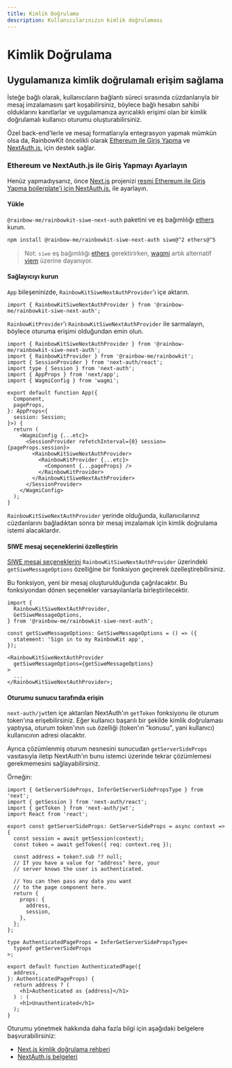 ```yaml
---
title: Kimlik Doğrulama
description: Kullanıcılarınızın kimlik doğrulaması
---
```


# Kimlik Doğrulama

## Uygulamanıza kimlik doğrulamalı erişim sağlama

İsteğe bağlı olarak, kullanıcıların bağlantı süreci sırasında cüzdanlarıyla bir mesaj imzalamasını şart koşabilirsiniz, böylece bağlı hesabın sahibi olduklarını kanıtlarlar ve uygulamanıza ayrıcalıklı erişimi olan bir kimlik doğrulamalı kullanıcı oturumu oluşturabilirsiniz.

Özel back-end'lerle ve mesaj formatlarıyla entegrasyon yapmak mümkün olsa da, RainbowKit öncelikli olarak [Ethereum ile Giriş Yapma](https://login.xyz) ve [NextAuth.js.](https://next-auth.js.org) için destek sağlar.

### Ethereum ve NextAuth.js ile Giriş Yapmayı Ayarlayın

Henüz yapmadıysanız, önce [Next.js](https://nextjs.org) projenizi [resmi Ethereum ile Giriş Yapma boilerplate'i için NextAuth.js.](https://docs.login.xyz/integrations/nextauth.js) ile ayarlayın.

#### Yükle

`@rainbow-me/rainbowkit-siwe-next-auth` paketini ve eş bağımlılığı [ethers](https://docs.ethers.org/v5/) kurun.

```bash
npm install @rainbow-me/rainbowkit-siwe-next-auth siwe@^2 ethers@^5
```

> Not: `siwe` eş bağımlılığı [ethers](https://docs.ethers.org/v5/) gerektirirken, [wagmi](https://wagmi.sh/) artık alternatif [viem](https://viem.sh) üzerine dayanıyor.

#### Sağlayıcıyı kurun

`App` bileşeninizde, `RainbowKitSiweNextAuthProvider`'ı içe aktarın.

```tsx
import { RainbowKitSiweNextAuthProvider } from '@rainbow-me/rainbowkit-siwe-next-auth';
```

`RainbowKitProvider`'ı `RainbowKitSiweNextAuthProvider` ile sarmalayın, böylece oturuma erişimi olduğundan emin olun.

```tsx
import { RainbowKitSiweNextAuthProvider } from '@rainbow-me/rainbowkit-siwe-next-auth';
import { RainbowKitProvider } from '@rainbow-me/rainbowkit';
import { SessionProvider } from 'next-auth/react';
import type { Session } from 'next-auth';
import { AppProps } from 'next/app';
import { WagmiConfig } from 'wagmi';

export default function App({
  Component,
  pageProps,
}: AppProps<{
  session: Session;
}>) {
  return (
    <WagmiConfig {...etc}>
      <SessionProvider refetchInterval={0} session={pageProps.session}>
        <RainbowKitSiweNextAuthProvider>
          <RainbowKitProvider {...etc}>
            <Component {...pageProps} />
          </RainbowKitProvider>
        </RainbowKitSiweNextAuthProvider>
      </SessionProvider>
    </WagmiConfig>
  );
}
```

`RainbowKitSiweNextAuthProvider` yerinde olduğunda, kullanıcılarınız cüzdanlarını bağladıktan sonra bir mesaj imzalamak için kimlik doğrulama istemi alacaklardır.

#### SIWE mesaj seçeneklerini özelleştirin

[SIWE mesaj seçeneklerini](https://github.com/spruceid/siwe/blob/v1.1.6/packages/siwe/lib/client.ts#L29) `RainbowKitSiweNextAuthProvider` üzerindeki `getSiweMessageOptions` özelliğine bir fonksiyon geçirerek özelleştirebilirsiniz.

Bu fonksiyon, yeni bir mesaj oluşturulduğunda çağrılacaktır. Bu fonksiyondan dönen seçenekler varsayılanlarla birleştirilecektir.

```tsx
import {
  RainbowKitSiweNextAuthProvider,
  GetSiweMessageOptions,
} from '@rainbow-me/rainbowkit-siwe-next-auth';

const getSiweMessageOptions: GetSiweMessageOptions = () => ({
  statement: 'Sign in to my RainbowKit app',
});

<RainbowKitSiweNextAuthProvider
  getSiweMessageOptions={getSiweMessageOptions}
>
  ...
</RainbowKitSiweNextAuthProvider>;
```

#### Oturumu sunucu tarafında erişin

`next-auth/jwt`ten içe aktarılan NextAuth'ın `getToken` fonksiyonu ile oturum token'ına erişebilirsiniz. Eğer kullanıcı başarılı bir şekilde kimlik doğrulaması yaptıysa, oturum token'ının `sub` özelliği (token'ın "konusu", yani kullanıcı) kullanıcının adresi olacaktır.

Ayrıca çözümlenmiş oturum nesnesini sunucudan `getServerSideProps` vasıtasıyla iletip NextAuth'ın bunu istemci üzerinde tekrar çözümlemesi gerekmemesini sağlayabilirsiniz.

Örneğin:

```tsx
import { GetServerSideProps, InferGetServerSidePropsType } from 'next';
import { getSession } from 'next-auth/react';
import { getToken } from 'next-auth/jwt';
import React from 'react';

export const getServerSideProps: GetServerSideProps = async context => {
  const session = await getSession(context);
  const token = await getToken({ req: context.req });

  const address = token?.sub ?? null;
  // If you have a value for "address" here, your
  // server knows the user is authenticated.

  // You can then pass any data you want
  // to the page component here.
  return {
    props: {
      address,
      session,
    },
  };
};

type AuthenticatedPageProps = InferGetServerSidePropsType<
  typeof getServerSideProps
>;

export default function AuthenticatedPage({
  address,
}: AuthenticatedPageProps) {
  return address ? (
    <h1>Authenticated as {address}</h1>
  ) : (
    <h1>Unauthenticated</h1>
  );
}
```

Oturumu yönetmek hakkında daha fazla bilgi için aşağıdaki belgelere başvurabilirsiniz:

-   [Next.js kimlik doğrulama rehberi](https://nextjs.org/docs/authentication)
-   [NextAuth.js belgeleri](https://next-auth.js.org)
